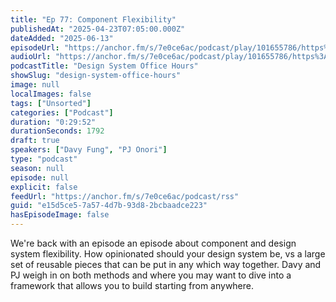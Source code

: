 ```yaml
---
title: "Ep 77: Component Flexibility"
publishedAt: "2025-04-23T07:05:00.000Z"
dateAdded: "2025-06-13"
episodeUrl: "https://anchor.fm/s/7e0ce6ac/podcast/play/101655786/https%3A%2F%2Fd3ctxlq1ktw2nl.cloudfront.net%2Fstaging%2F2025-3-23%2F398862803-44100-2-c70ad12bc100e.m4a"
audioUrl: "https://anchor.fm/s/7e0ce6ac/podcast/play/101655786/https%3A%2F%2Fd3ctxlq1ktw2nl.cloudfront.net%2Fstaging%2F2025-3-23%2F398862803-44100-2-c70ad12bc100e.m4a"
podcastTitle: "Design System Office Hours"
showSlug: "design-system-office-hours"
image: null
localImages: false
tags: ["Unsorted"]
categories: ["Podcast"]
duration: "0:29:52"
durationSeconds: 1792
draft: true
speakers: ["Davy Fung", "PJ Onori"]
type: "podcast"
season: null
episode: null
explicit: false
feedUrl: "https://anchor.fm/s/7e0ce6ac/podcast/rss"
guid: "e15d5ce5-7a57-4d7b-93d8-2bcbaadce223"
hasEpisodeImage: false
---
```

We're back with an episode an episode about component and design system flexibility. How opinionated should your design system be, vs a large set of reusable pieces that can be put in any which way together. Davy and PJ weigh in on both methods and where you may want to dive into a framework that allows you to build starting from anywhere.
